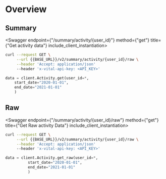 
# Overview

## Summary

<Swagger endpoint={"/summary/activity/{user_id}"} method={"get"} title={"Get activity data"} include_client_instantiation>

```bash
curl --request GET \
     --url {{BASE_URL}}/v2/summary/activity/{user_id}/raw \
     --header 'Accept: application/json'
     --header 'x-vital-api-key: <API_KEY>'
```

```python
data = client.Activity.get(user_id=*,
    start_date="2020-01-01",
    end_date="2021-01-01"
    )
```

</Swagger>

## Raw

<Swagger endpoint={"/summary/activity/{user_id}/raw"} method={"get"} title={"Get Raw activity Data"} include_client_instantiation>

```bash
curl --request GET \
     --url {{BASE_URL}}/v2/summary/activity/{user_id}/raw \
     --header 'Accept: application/json'
     --header 'x-vital-api-key: <API_KEY>'
```

```python
data = client.Activity.get_raw(user_id=*,
          start_date="2020-01-01",
          end_date="2021-01-01"
          )
```

</Swagger>
